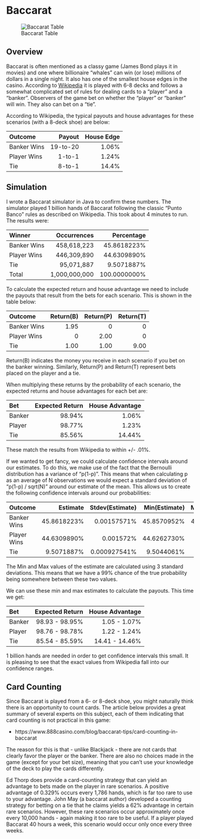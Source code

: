# Baccarat

![Baccarat Table](images/baccarat.jpg)

## Overview

Baccarat is often mentioned as a classy game (James Bond plays it in movies) and one where billionaire "whales" can win (or lose) millions of dollars in a single night.  It also has one of the smallest house edges in the casino.  According to [Wikipedia](https://en.wikipedia.org/wiki/Baccarat_(card_game)) it is played with 6-8 decks and follows a somewhat complicated set of rules for dealing cards to a "player" and a "banker".  Observers of the game bet on whether the "player" or "banker" will win.  They also can bet on a "tie".

According to Wikipedia, the typical payouts and house advantages for these scenarios (with a 8-deck shoe) are below:

| Outcome     |   Payout | House Edge |
|:------------|---------:|-----------:|
| Banker Wins | 19-to-20 |      1.06% |
| Player Wins |   1-to-1 |      1.24% |
| Tie         |   8-to-1 |      14.4% |

## Simulation

I wrote a Baccarat simulator in Java to confirm these numbers.  The simulator played 1 billion hands of Baccarat following the classic "Punto Banco" rules as described on Wikipedia.  This took about 4 minutes to run.  The results were:

| Winner      |   Occurrences |   Percentage |
|:------------|--------------:|-------------:|
| Banker Wins |   458,618,223 |  45.8618223% |
| Player Wins |   446,309,890 |  44.6309890% |
| Tie         |    95,071,887 |   9.5071887% |
| Total       | 1,000,000,000 | 100.0000000% |

To calculate the expected return and house advantage we need to include the payouts that result from the bets for each scenario.  This is shown in the table below:

| Outcome     |   Return(B) | Return(P) | Return(T) |
|:------------|------------:|----------:|----------:|
| Banker Wins |        1.95 |         0 |         0 |
| Player Wins |           0 |      2.00 |         0 |
| Tie         |        1.00 |      1.00 |      9.00 |

Return(B) indicates the money you receive in each scenario if you bet on the banker winning.  Similarly, Return(P) and Return(T) represent bets placed on the player and a tie.

When multiplying these returns by the probability of each scenario, the expected returns and house advantages for each bet are:

| Bet      | Expected Return | House Advantage |
|:---------|----------------:|----------------:|
| Banker   |          98.94% |           1.06% |
| Player   |          98.77% |           1.23% |
| Tie      |          85.56% |          14.44% |

These match the results from Wikipedia to within +/- .01%.

If we wanted to get fancy, we could calculate confidence intervals around our estimates.  To do this, we make use of the fact that the Bernoulli distribution has a variance of "p(1-p)".  This means that when calculating p as an average of N observations we would expect a standard deviation of "p(1-p) / sqrt(N)" around our estimate of the mean.  This allows us to create the following confidence intervals around our probabilities:

| Outcome	    |       Estimate |  Stdev(Estimate) | Min(Estimate) | Max(Estimate) |
|:------------|---------------:|-----------------:|--------------:|--------------:|
| Banker Wins |	   45.8618223% |     0.00157571%  |	  45.8570952% |   45.8665494% |
| Player Wins |	   44.6309890% |     0.001572%    |	  44.6262730% |    44.635705% |
| Tie	        |     9.5071887% |     0.000927541% |    9.5044061% |    9.5099713% |

The Min and Max values of the estimate are calculated using 3 standard deviations.  This means that we have a 99% chance of the true probability being somewhere between these two values.

We can use these min and max estimates to calculate the payouts.  This time we get:

| Bet      | Expected Return | House Advantage |
|:---------|----------------:|----------------:|
| Banker   |  98.93 - 98.95% |    1.05 - 1.07% |
| Player   |  98.76 - 98.78% |    1.22 - 1.24% |
| Tie      |  85.54 - 85.59% |  14.41 - 14.46% |

1 billion hands are needed in order to get confidence intervals this small.  It is pleasing to see that the exact values from Wikipedia fall into our confidence ranges.

## Card Counting

Since Baccarat is played from a 6- or 8-deck shoe, you might naturally think there is an opportunity to count cards.  The article below provides a great summary of several experts on this subject, each of them indicating that card counting is not practical in this game:

* https://www.888casino.com/blog/baccarat-tips/card-counting-in-baccarat

The reason for this is that - unlike Blackjack - there are not cards that clearly favor the player or the banker.  There are also no choices made in the game (except for your bet size), meaning that you can't use your knowledge of the deck to play the cards differently.

Ed Thorp does provide a card-counting strategy that can yield an advantage to bets made on the player in rare scenarios.  A positive advantage of 0.329% occurs every 1,786 hands, which is far too rare to use to your advantage.  John May (a baccarat author) developed a counting strategy for betting on a tie that he claims yields a 62% advantage in certain rare scenarios.  However, these rare scenarios occur approximately once every 10,000 hands - again making it too rare to be useful.  If a player played Baccarat 40 hours a week, this scenario would occur only once every three weeks.
